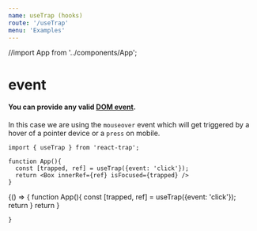 ```yaml
---
name: useTrap (hooks)
route: '/useTrap'
menu: 'Examples'
---
```


//import App from '../components/App';

# event

#### You can provide any valid [DOM event](https://developer.mozilla.org/en-US/docs/Web/Events).
In this case we are using the `mouseover` event which will get triggered by a hover of a pointer device or a `press` on mobile.

```
import { useTrap } from 'react-trap';

function App(){
  const [trapped, ref] = useTrap({event: 'click'});
  return <Box innerRef={ref} isFocused={trapped} />
}
```

<Playground >
  {() => {
    function App(){
      const [trapped, ref] = useTrap({event: 'click'});
      return <Box innerRef={ref} isFocused={trapped} />
    }
    return <App/>
  }
    
    }
</Playground>